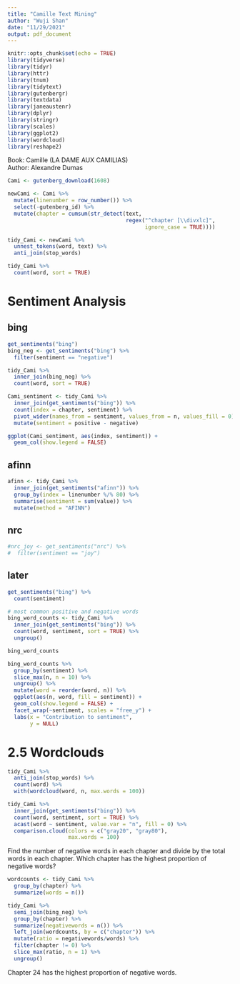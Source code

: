 ```yaml
---
title: "Camille Text Mining"
author: "Wuji Shan"
date: "11/29/2021"
output: pdf_document
---
```


```r
knitr::opts_chunk$set(echo = TRUE)
library(tidyverse)
library(tidyr)
library(httr)
library(tnum)
library(tidytext)
library(gutenbergr)
library(textdata)
library(janeaustenr)
library(dplyr)
library(stringr)
library(scales)
library(ggplot2)
library(wordcloud)
library(reshape2)
```

Book: Camille (LA DAME AUX CAMILIAS)  
Author: Alexandre Dumas  

```r
Cami <- gutenberg_download(1608)
```

```r
newCami <- Cami %>%
  mutate(linenumber = row_number()) %>%
  select(-gutenberg_id) %>%
  mutate(chapter = cumsum(str_detect(text, 
                                     regex("^chapter [\\divxlc]",
                                           ignore_case = TRUE))))
```

```r
tidy_Cami <- newCami %>%
  unnest_tokens(word, text) %>%
  anti_join(stop_words)

tidy_Cami %>%
  count(word, sort = TRUE) 
```

# Sentiment Analysis

## bing
```r
get_sentiments("bing")
bing_neg <- get_sentiments("bing") %>% 
  filter(sentiment == "negative")
```

```r
tidy_Cami %>%
  inner_join(bing_neg) %>%
  count(word, sort = TRUE)

Cami_sentiment <- tidy_Cami %>%
  inner_join(get_sentiments("bing")) %>%
  count(index = chapter, sentiment) %>%
  pivot_wider(names_from = sentiment, values_from = n, values_fill = 0) %>% 
  mutate(sentiment = positive - negative)

ggplot(Cami_sentiment, aes(index, sentiment)) +
  geom_col(show.legend = FALSE)
```

## afinn
```r
afinn <- tidy_Cami %>% 
  inner_join(get_sentiments("afinn")) %>% 
  group_by(index = linenumber %/% 80) %>% 
  summarise(sentiment = sum(value)) %>% 
  mutate(method = "AFINN")
```

## nrc
```r
#nrc_joy <- get_sentiments("nrc") %>% 
#  filter(sentiment == "joy")
```

## later
```r
get_sentiments("bing") %>% 
  count(sentiment)
```

```r
# most common positive and negative words
bing_word_counts <- tidy_Cami %>%
  inner_join(get_sentiments("bing")) %>%
  count(word, sentiment, sort = TRUE) %>%
  ungroup()

bing_word_counts
```
```r
bing_word_counts %>%
  group_by(sentiment) %>%
  slice_max(n, n = 10) %>% 
  ungroup() %>%
  mutate(word = reorder(word, n)) %>%
  ggplot(aes(n, word, fill = sentiment)) +
  geom_col(show.legend = FALSE) +
  facet_wrap(~sentiment, scales = "free_y") +
  labs(x = "Contribution to sentiment",
       y = NULL)
```

# 2.5 Wordclouds

```r
tidy_Cami %>%
  anti_join(stop_words) %>%
  count(word) %>%
  with(wordcloud(word, n, max.words = 100))
```

```r
tidy_Cami %>%
  inner_join(get_sentiments("bing")) %>%
  count(word, sentiment, sort = TRUE) %>%
  acast(word ~ sentiment, value.var = "n", fill = 0) %>%
  comparison.cloud(colors = c("gray20", "gray80"),
                   max.words = 100)
```

Find the number of negative words in each chapter and divide by the total words in each chapter. 
Which chapter has the highest proportion of negative words?
```r
wordcounts <- tidy_Cami %>%
  group_by(chapter) %>%
  summarize(words = n())

tidy_Cami %>%
  semi_join(bing_neg) %>%
  group_by(chapter) %>%
  summarize(negativewords = n()) %>%
  left_join(wordcounts, by = c("chapter")) %>%
  mutate(ratio = negativewords/words) %>%
  filter(chapter != 0) %>%
  slice_max(ratio, n = 1) %>% 
  ungroup()
```
Chapter 24 has the highest proportion of negative words.
